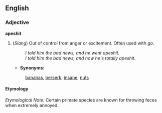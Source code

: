 ==English==

===Adjective===
'''apeshit'''
# (''Slang'') Out of control from anger or excitement.  Often used with ''go''.
#: ''I told him the bad news, and he went apeshit.''
#: ''I told him the bad news, and now he's totally apeshit.''
#*'''Synonyms:'''
#: [[bananas]], [[berserk]], [[insane]], [[nuts]]

====Etymology====
''Etymological Note:'' Certain primate species are known for throwing feces when extremely annoyed.